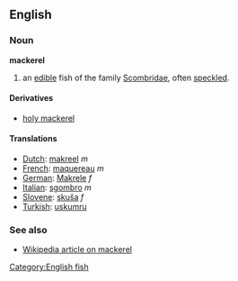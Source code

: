 ==English==
===Noun===
'''mackerel'''

# an [[edible]] fish of the family [[Scombridae]], often [[speckled]].

====Derivatives====
*[[holy mackerel]]

====Translations====
*[[Dutch]]: [[makreel]] ''m''
*[[French]]: [[maquereau]] ''m''
*[[German]]: [[Makrele]] ''f''
*[[Italian]]: [[sgombro]] ''m''
*[[Slovene]]: [[skuša]] ''f''
*[[Turkish]]: [[uskumru]]

===See also===
*[[w:mackerel|Wikipedia article on mackerel]]

[[Category:English fish]]